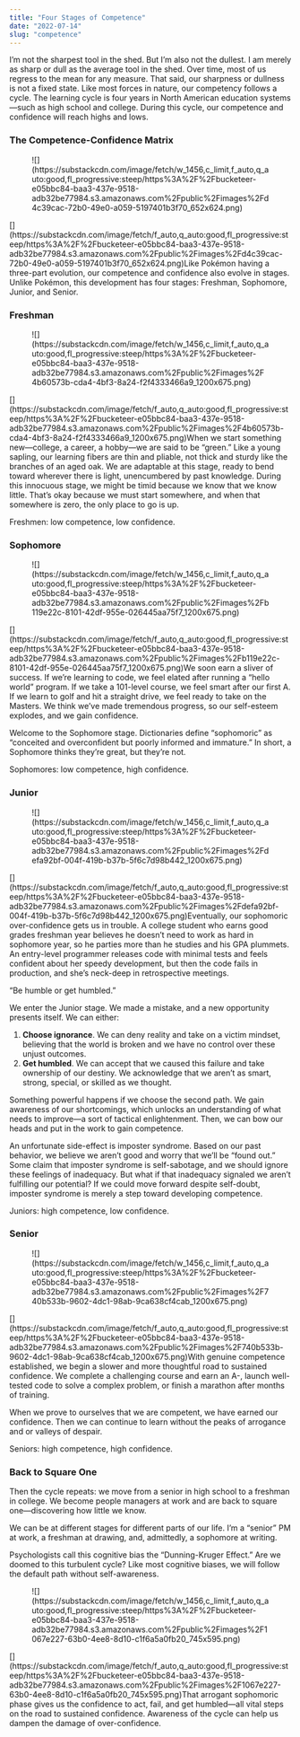 ```yaml
---
title: "Four Stages of Competence"
date: "2022-07-14"
slug: "competence"
---
```


I’m not the sharpest tool in the shed. But I’m also not the dullest. I am merely as sharp or dull as the average tool in the shed. Over time, most of us regress to the mean for any measure. That said, our sharpness or dullness is not a fixed state. Like most forces in nature, our competency follows a cycle. The learning cycle is four years in North American education systems—such as high school and college. During this cycle, our competence and confidence will reach highs and lows.

### The Competence-Confidence Matrix

<div class="wp-block-image"><figure class="aligncenter">![](https://substackcdn.com/image/fetch/w_1456,c_limit,f_auto,q_auto:good,fl_progressive:steep/https%3A%2F%2Fbucketeer-e05bbc84-baa3-437e-9518-adb32be77984.s3.amazonaws.com%2Fpublic%2Fimages%2Fd4c39cac-72b0-49e0-a059-5197401b3f70_652x624.png)</figure></div>[](https://substackcdn.com/image/fetch/f_auto,q_auto:good,fl_progressive:steep/https%3A%2F%2Fbucketeer-e05bbc84-baa3-437e-9518-adb32be77984.s3.amazonaws.com%2Fpublic%2Fimages%2Fd4c39cac-72b0-49e0-a059-5197401b3f70_652x624.png)Like Pokémon having a three-part evolution, our competence and confidence also evolve in stages. Unlike Pokémon, this development has four stages: Freshman, Sophomore, Junior, and Senior.

### Freshman

<div class="wp-block-image"><figure class="aligncenter">![](https://substackcdn.com/image/fetch/w_1456,c_limit,f_auto,q_auto:good,fl_progressive:steep/https%3A%2F%2Fbucketeer-e05bbc84-baa3-437e-9518-adb32be77984.s3.amazonaws.com%2Fpublic%2Fimages%2F4b60573b-cda4-4bf3-8a24-f2f4333466a9_1200x675.png)</figure></div>[](https://substackcdn.com/image/fetch/f_auto,q_auto:good,fl_progressive:steep/https%3A%2F%2Fbucketeer-e05bbc84-baa3-437e-9518-adb32be77984.s3.amazonaws.com%2Fpublic%2Fimages%2F4b60573b-cda4-4bf3-8a24-f2f4333466a9_1200x675.png)When we start something new—college, a career, a hobby—we are said to be “green.” Like a young sapling, our learning fibers are thin and pliable, not thick and sturdy like the branches of an aged oak. We are adaptable at this stage, ready to bend toward wherever there is light, unencumbered by past knowledge. During this innocuous stage, we might be timid because we know that we know little. That’s okay because we must start somewhere, and when that somewhere is zero, the only place to go is up.

Freshmen: low competence, low confidence.

### Sophomore

<div class="wp-block-image"><figure class="aligncenter">![](https://substackcdn.com/image/fetch/w_1456,c_limit,f_auto,q_auto:good,fl_progressive:steep/https%3A%2F%2Fbucketeer-e05bbc84-baa3-437e-9518-adb32be77984.s3.amazonaws.com%2Fpublic%2Fimages%2Fb119e22c-8101-42df-955e-026445aa75f7_1200x675.png)</figure></div>[](https://substackcdn.com/image/fetch/f_auto,q_auto:good,fl_progressive:steep/https%3A%2F%2Fbucketeer-e05bbc84-baa3-437e-9518-adb32be77984.s3.amazonaws.com%2Fpublic%2Fimages%2Fb119e22c-8101-42df-955e-026445aa75f7_1200x675.png)We soon earn a sliver of success. If we’re learning to code, we feel elated after running a “hello world” program. If we take a 101-level course, we feel smart after our first A. If we learn to golf and hit a straight drive, we feel ready to take on the Masters. We think we’ve made tremendous progress, so our self-esteem explodes, and we gain confidence.

Welcome to the Sophomore stage. Dictionaries define “sophomoric” as “conceited and overconfident but poorly informed and immature.” In short, a Sophomore thinks they’re great, but they’re not.

Sophomores: low competence, high confidence.

### Junior

<div class="wp-block-image"><figure class="aligncenter">![](https://substackcdn.com/image/fetch/w_1456,c_limit,f_auto,q_auto:good,fl_progressive:steep/https%3A%2F%2Fbucketeer-e05bbc84-baa3-437e-9518-adb32be77984.s3.amazonaws.com%2Fpublic%2Fimages%2Fdefa92bf-004f-419b-b37b-5f6c7d98b442_1200x675.png)</figure></div>[](https://substackcdn.com/image/fetch/f_auto,q_auto:good,fl_progressive:steep/https%3A%2F%2Fbucketeer-e05bbc84-baa3-437e-9518-adb32be77984.s3.amazonaws.com%2Fpublic%2Fimages%2Fdefa92bf-004f-419b-b37b-5f6c7d98b442_1200x675.png)Eventually, our sophomoric over-confidence gets us in trouble. A college student who earns good grades freshman year believes he doesn’t need to work as hard in sophomore year, so he parties more than he studies and his GPA plummets. An entry-level programmer releases code with minimal tests and feels confident about her speedy development, but then the code fails in production, and she’s neck-deep in retrospective meetings.

“Be humble or get humbled.”

We enter the Junior stage. We made a mistake, and a new opportunity presents itself. We can either:

1. **Choose ignorance**. We can deny reality and take on a victim mindset, believing that the world is broken and we have no control over these unjust outcomes.
2. **Get humbled**. We can accept that we caused this failure and take ownership of our destiny. We acknowledge that we aren’t as smart, strong, special, or skilled as we thought.

Something powerful happens if we choose the second path. We gain awareness of our shortcomings, which unlocks an understanding of what needs to improve—a sort of tactical enlightenment. Then, we can bow our heads and put in the work to gain competence.

An unfortunate side-effect is imposter syndrome. Based on our past behavior, we believe we aren’t good and worry that we’ll be “found out.” Some claim that imposter syndrome is self-sabotage, and we should ignore these feelings of inadequacy. But what if that inadequacy signaled we aren’t fulfilling our potential? If we could move forward despite self-doubt, imposter syndrome is merely a step toward developing competence.

Juniors: high competence, low confidence.

### Senior

<div class="wp-block-image"><figure class="aligncenter">![](https://substackcdn.com/image/fetch/w_1456,c_limit,f_auto,q_auto:good,fl_progressive:steep/https%3A%2F%2Fbucketeer-e05bbc84-baa3-437e-9518-adb32be77984.s3.amazonaws.com%2Fpublic%2Fimages%2F740b533b-9602-4dc1-98ab-9ca638cf4cab_1200x675.png)</figure></div>[](https://substackcdn.com/image/fetch/f_auto,q_auto:good,fl_progressive:steep/https%3A%2F%2Fbucketeer-e05bbc84-baa3-437e-9518-adb32be77984.s3.amazonaws.com%2Fpublic%2Fimages%2F740b533b-9602-4dc1-98ab-9ca638cf4cab_1200x675.png)With genuine competence established, we begin a slower and more thoughtful road to sustained confidence. We complete a challenging course and earn an A-, launch well-tested code to solve a complex problem, or finish a marathon after months of training.

When we prove to ourselves that we are competent, we have earned our confidence. Then we can continue to learn without the peaks of arrogance and or valleys of despair.

Seniors: high competence, high confidence.

### Back to Square One

Then the cycle repeats: we move from a senior in high school to a freshman in college. We become people managers at work and are back to square one—discovering how little we know.

We can be at different stages for different parts of our life. I’m a “senior” PM at work, a freshman at drawing, and, admittedly, a sophomore at writing.

Psychologists call this cognitive bias the “Dunning-Kruger Effect.” Are we doomed to this turbulent cycle? Like most cognitive biases, we will follow the default path without self-awareness.

<div class="wp-block-image"><figure class="aligncenter">![](https://substackcdn.com/image/fetch/w_1456,c_limit,f_auto,q_auto:good,fl_progressive:steep/https%3A%2F%2Fbucketeer-e05bbc84-baa3-437e-9518-adb32be77984.s3.amazonaws.com%2Fpublic%2Fimages%2F1067e227-63b0-4ee8-8d10-c1f6a5a0fb20_745x595.png)</figure></div>[](https://substackcdn.com/image/fetch/f_auto,q_auto:good,fl_progressive:steep/https%3A%2F%2Fbucketeer-e05bbc84-baa3-437e-9518-adb32be77984.s3.amazonaws.com%2Fpublic%2Fimages%2F1067e227-63b0-4ee8-8d10-c1f6a5a0fb20_745x595.png)That arrogant sophomoric phase gives us the confidence to act, fail, and get humbled—all vital steps on the road to sustained confidence. Awareness of the cycle can help us dampen the damage of over-confidence.
